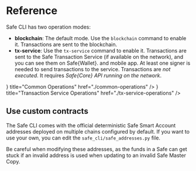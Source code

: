 
# Reference

Safe CLI has two operation modes:

- **blockchain**: The default mode. Use the `blockchain` command to enable it. Transactions are sent to the blockchain.
- **tx-service**: Use the `tx-service` command to enable it. Transactions are sent to the Safe Transaction Service (if available on the network), and you can see them on Safe\{Wallet\}.
and mobile app. At least one signer is needed to send transactions to the service. Transactions are *not executed*. It requires *Safe\{Core\} API running on the network*.

<Cards>
  <Card icon={<Guides />} title="Common Operations" href="./common-operations" />
  <Card icon={<Reference />} title="Transaction Service Operations" href="./tx-service-operations" />
</Cards>

## Use custom contracts

The Safe CLI comes with the official deterministic Safe Smart Account addresses deployed on multiple chains configured by default. If you want to use your own, you can edit the `safe_cli/safe_addresses.py` file.

Be careful when modifying these addresses, as the funds in a Safe can get stuck if an invalid address is used when updating to an invalid Safe Master Copy.
